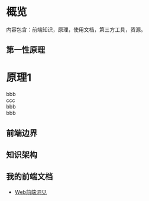 
# 概览
内容包含：前端知识，原理，使用文档，第三方工具，资源。

## 第一性原理
<Splide>
  <SplideSlide>
    <h1>原理1</h1>
  </SplideSlide>
  <SplideSlide>
    <div>bbb</div>
  </SplideSlide>
  <SplideSlide>
    <div>ccc</div>
  </SplideSlide>
  <SplideSlide>
    <div>bbb</div>
  </SplideSlide>
  <SplideSlide>
    <div>bbb</div>
  </SplideSlide>
</Splide>

## 前端边界

## 知识架构


## 我的前端文档
* [Web前端洞见](https://www.yuque.com/fegogogo/fe)